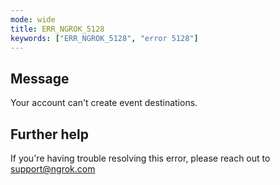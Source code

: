 ```yaml
---
mode: wide
title: ERR_NGROK_5128
keywords: ["ERR_NGROK_5128", "error 5128"]
---
```


## Message

Your account can't create event destinations.

## Further help

If you're having trouble resolving this error, please reach out to [support@ngrok.com](mailto:support@ngrok.com?subject=Help%20with%20ERR_NGROK_5128)
